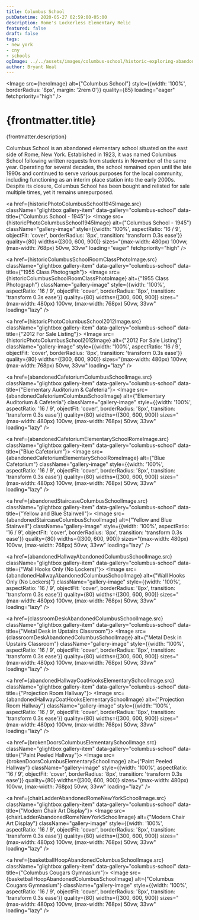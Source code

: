 ```yaml
---
title: Columbus School
pubDatetime: 2020-05-27 02:59:00-05:00
description: Rome's Lockerless Elementary Relic
featured: false
draft: false
tags:
- new york
- cny
- schools
ogImage: ../../assets/images/columbus-school/historic-exploring-abandoned-columbus-school.jpg
author: Bryant Neal
---
```





<Image 
  src={heroImage} 
  alt={"Columbus School"}
  style={{width: '100%', borderRadius: '8px', margin: '2rem 0'}}
  quality={85}
  loading="eager"
  fetchpriority="high"
/>

# {frontmatter.title}
<p className="post-tagline" style={{ color: "#b9975c" }}>{frontmatter.description}</p>

Columbus School is an abandoned elementary school situated on the east side of Rome, New York. Established in 1923, it was named Columbus School following written requests from students in November of the same year. Operating for several decades, the school remained open until the late 1990s and continued to serve various purposes for the local community, including functioning as an interim place station into the early 2000s. Despite its closure, Columbus School has been bought and relisted for sale multiple times, yet it remains unrepurposed.


<div className="gallery gallery--two">

<a href={historicPhotoColumbusSchool1945Image.src} className="glightbox gallery-item" data-gallery="columbus-school" data-title={"Columbus School - 1945"}>
  <Image 
    src={historicPhotoColumbusSchool1945Image} 
    alt={"Columbus School - 1945"}
    className="gallery-image" 
    style={{width: '100%', aspectRatio: '16 / 9', objectFit: 'cover', borderRadius: '8px', transition: 'transform 0.3s ease'}}
    quality={80}
    widths={[300, 600, 900]}
    sizes="(max-width: 480px) 100vw, (max-width: 768px) 50vw, 33vw"
    loading="eager"
    fetchpriority="high"
  />
</a>

<a href={historicColumbusSchoolRoomClassPhotoImage.src} className="glightbox gallery-item" data-gallery="columbus-school" data-title={"1955 Class Photograph"}>
  <Image 
    src={historicColumbusSchoolRoomClassPhotoImage} 
    alt={"1955 Class Photograph"}
    className="gallery-image" 
    style={{width: '100%', aspectRatio: '16 / 9', objectFit: 'cover', borderRadius: '8px', transition: 'transform 0.3s ease'}}
    quality={80}
    widths={[300, 600, 900]}
    sizes="(max-width: 480px) 100vw, (max-width: 768px) 50vw, 33vw"
    loading="lazy"
  />
</a>

<a href={historicPhotoColumbusSchool2012Image.src} className="glightbox gallery-item" data-gallery="columbus-school" data-title={"2012 For Sale Listing"}>
  <Image 
    src={historicPhotoColumbusSchool2012Image} 
    alt={"2012 For Sale Listing"}
    className="gallery-image" 
    style={{width: '100%', aspectRatio: '16 / 9', objectFit: 'cover', borderRadius: '8px', transition: 'transform 0.3s ease'}}
    quality={80}
    widths={[300, 600, 900]}
    sizes="(max-width: 480px) 100vw, (max-width: 768px) 50vw, 33vw"
    loading="lazy"
  />
</a>

<a href={abandonedCafetoriumColumbusSchoolImage.src} className="glightbox gallery-item" data-gallery="columbus-school" data-title={"Elementary Auditorium & Cafeteria"}>
  <Image 
    src={abandonedCafetoriumColumbusSchoolImage} 
    alt={"Elementary Auditorium & Cafeteria"}
    className="gallery-image" 
    style={{width: '100%', aspectRatio: '16 / 9', objectFit: 'cover', borderRadius: '8px', transition: 'transform 0.3s ease'}}
    quality={80}
    widths={[300, 600, 900]}
    sizes="(max-width: 480px) 100vw, (max-width: 768px) 50vw, 33vw"
    loading="lazy"
  />
</a>

<a href={abandonedCafetoriumElementarySchoolRomeImage.src} className="glightbox gallery-item" data-gallery="columbus-school" data-title={"Blue Cafetorium"}>
  <Image 
    src={abandonedCafetoriumElementarySchoolRomeImage} 
    alt={"Blue Cafetorium"}
    className="gallery-image" 
    style={{width: '100%', aspectRatio: '16 / 9', objectFit: 'cover', borderRadius: '8px', transition: 'transform 0.3s ease'}}
    quality={80}
    widths={[300, 600, 900]}
    sizes="(max-width: 480px) 100vw, (max-width: 768px) 50vw, 33vw"
    loading="lazy"
  />
</a>

<a href={abandonedStaircaseColumbusSchoolImage.src} className="glightbox gallery-item" data-gallery="columbus-school" data-title={"Yellow and Blue Stairwell"}>
  <Image 
    src={abandonedStaircaseColumbusSchoolImage} 
    alt={"Yellow and Blue Stairwell"}
    className="gallery-image" 
    style={{width: '100%', aspectRatio: '16 / 9', objectFit: 'cover', borderRadius: '8px', transition: 'transform 0.3s ease'}}
    quality={80}
    widths={[300, 600, 900]}
    sizes="(max-width: 480px) 100vw, (max-width: 768px) 50vw, 33vw"
    loading="lazy"
  />
</a>

<a href={abandonedHallwayAbandonedColumbusSchoolImage.src} className="glightbox gallery-item" data-gallery="columbus-school" data-title={"Wall Hooks Only (No Lockers)"}>
  <Image 
    src={abandonedHallwayAbandonedColumbusSchoolImage} 
    alt={"Wall Hooks Only (No Lockers)"}
    className="gallery-image" 
    style={{width: '100%', aspectRatio: '16 / 9', objectFit: 'cover', borderRadius: '8px', transition: 'transform 0.3s ease'}}
    quality={80}
    widths={[300, 600, 900]}
    sizes="(max-width: 480px) 100vw, (max-width: 768px) 50vw, 33vw"
    loading="lazy"
  />
</a>

<a href={classroomDeskAbandonedColumbusSchoolImage.src} className="glightbox gallery-item" data-gallery="columbus-school" data-title={"Metal Desk in Upstairs Classroom"}>
  <Image 
    src={classroomDeskAbandonedColumbusSchoolImage} 
    alt={"Metal Desk in Upstairs Classroom"}
    className="gallery-image" 
    style={{width: '100%', aspectRatio: '16 / 9', objectFit: 'cover', borderRadius: '8px', transition: 'transform 0.3s ease'}}
    quality={80}
    widths={[300, 600, 900]}
    sizes="(max-width: 480px) 100vw, (max-width: 768px) 50vw, 33vw"
    loading="lazy"
  />
</a>

<a href={abandonedHallwayCoatHooksElementarySchoolImage.src} className="glightbox gallery-item" data-gallery="columbus-school" data-title={"Projection Room Hallway"}>
  <Image 
    src={abandonedHallwayCoatHooksElementarySchoolImage} 
    alt={"Projection Room Hallway"}
    className="gallery-image" 
    style={{width: '100%', aspectRatio: '16 / 9', objectFit: 'cover', borderRadius: '8px', transition: 'transform 0.3s ease'}}
    quality={80}
    widths={[300, 600, 900]}
    sizes="(max-width: 480px) 100vw, (max-width: 768px) 50vw, 33vw"
    loading="lazy"
  />
</a>

<a href={brokenDoorsColumbusElementarySchoolImage.src} className="glightbox gallery-item" data-gallery="columbus-school" data-title={"Paint Peeled Hallway"}>
  <Image 
    src={brokenDoorsColumbusElementarySchoolImage} 
    alt={"Paint Peeled Hallway"}
    className="gallery-image" 
    style={{width: '100%', aspectRatio: '16 / 9', objectFit: 'cover', borderRadius: '8px', transition: 'transform 0.3s ease'}}
    quality={80}
    widths={[300, 600, 900]}
    sizes="(max-width: 480px) 100vw, (max-width: 768px) 50vw, 33vw"
    loading="lazy"
  />
</a>

<a href={chairLadderAbandonedRomeNewYorkSchoolImage.src} className="glightbox gallery-item" data-gallery="columbus-school" data-title={"Modern Chair Art Display"}>
  <Image 
    src={chairLadderAbandonedRomeNewYorkSchoolImage} 
    alt={"Modern Chair Art Display"}
    className="gallery-image" 
    style={{width: '100%', aspectRatio: '16 / 9', objectFit: 'cover', borderRadius: '8px', transition: 'transform 0.3s ease'}}
    quality={80}
    widths={[300, 600, 900]}
    sizes="(max-width: 480px) 100vw, (max-width: 768px) 50vw, 33vw"
    loading="lazy"
  />
</a>

<a href={basketballHoopAbandonedColumbusSchoolImage.src} className="glightbox gallery-item" data-gallery="columbus-school" data-title={"Columbus Cougars Gymnasium"}>
  <Image 
    src={basketballHoopAbandonedColumbusSchoolImage} 
    alt={"Columbus Cougars Gymnasium"}
    className="gallery-image" 
    style={{width: '100%', aspectRatio: '16 / 9', objectFit: 'cover', borderRadius: '8px', transition: 'transform 0.3s ease'}}
    quality={80}
    widths={[300, 600, 900]}
    sizes="(max-width: 480px) 100vw, (max-width: 768px) 50vw, 33vw"
    loading="lazy"
  />
</a>

</div>


